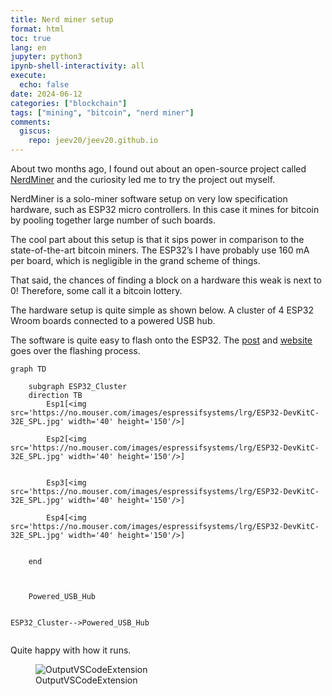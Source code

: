 ```yaml
---
title: Nerd miner setup
format: html
toc: true
lang: en
jupyter: python3
ipynb-shell-interactivity: all
execute:
  echo: false
date: 2024-06-12
categories: ["blockchain"]
tags: ["mining", "bitcoin", "nerd miner"]
comments:
  giscus:
    repo: jeev20/jeev20.github.io
---
```



About two months ago, I found out about an open-source project called [NerdMiner](https://github.com/BitMaker-hub/NerdMiner_v2?tab=readme-ov-file) and the curiosity led me to try the project out myself. 

NerdMiner is a solo-miner software setup on very low specification hardware, such as ESP32 micro controllers. In this case it mines for bitcoin by pooling together large number of such boards. 

The cool part about this setup is that it sips power in comparison to the state-of-the-art bitcoin miners. The ESP32's I have probably use 160 mA per board, which is negligible in the grand scheme of things. 

That said, the chances of finding a block on a hardware this weak is next to 0! Therefore, some call it a bitcoin lottery. 

The hardware setup is quite simple as shown below. A cluster of 4 ESP32 Wroom boards connected to a powered USB hub. 

The software is quite easy to flash onto the ESP32. The [post](https://bitcointalk.org/index.php?topic=5466940.0) and [website](https://flasher.bitronics.store/) goes over the flashing process. 


```mermaid

graph TD

    subgraph ESP32_Cluster
    direction TB
        Esp1[<img src='https://no.mouser.com/images/espressifsystems/lrg/ESP32-DevKitC-32E_SPL.jpg' width='40' height='150'/>] 

        Esp2[<img src='https://no.mouser.com/images/espressifsystems/lrg/ESP32-DevKitC-32E_SPL.jpg' width='40' height='150'/>]


        Esp3[<img src='https://no.mouser.com/images/espressifsystems/lrg/ESP32-DevKitC-32E_SPL.jpg' width='40' height='150'/>] 

        Esp4[<img src='https://no.mouser.com/images/espressifsystems/lrg/ESP32-DevKitC-32E_SPL.jpg' width='40' height='150'/>] 


    end 



    Powered_USB_Hub

 
ESP32_Cluster-->Powered_USB_Hub


```

Quite happy with how it runs. 

![OutputVSCodeExtension](images/ESP32Cluster.png)
